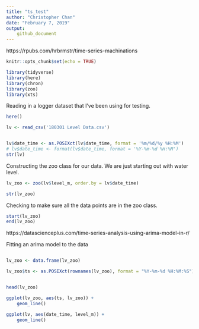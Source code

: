 ```yaml
---
title: "ts_test"
author: "Christopher Chan"
date: "February 7, 2019"
output:
    github_document
---
```



https://rpubs.com/hrbrmstr/time-series-machinations
```r
knitr::opts_chunk$set(echo = TRUE)
```

```r
library(tidyverse)
library(here)
library(chron)
library(zoo)
library(xts)
```

Reading in a logger dataset that I've been using for testing.
```r
here()

lv <- read_csv('180301 Level Data.csv')


lv$date_time <- as.POSIXct(lv$date_time, format = '%m/%d/%y %H:%M')
# lv$date_time <- format(lv$date_time, format = '%Y-%m-%d %H:%M')
str(lv)
```

Constructing the zoo class for our data. We are just starting out with water level.
```r
lv_zoo <- zoo(lv$level_m, order.by = lv$date_time)

str(lv_zoo)
```

Checking to make sure all the data points are in the zoo class. 
```r
start(lv_zoo)
end(lv_zoo)
```

https://datascienceplus.com/time-series-analysis-using-arima-model-in-r/

Fitting an arima model to the data
```r

```

```r
lv_zoo <- data.frame(lv_zoo)

lv_zoo$ts <- as.POSIXct(rownames(lv_zoo), format = "%Y-%m-%d %H:%M:%S")


head(lv_zoo)

ggplot(lv_zoo, aes(ts, lv_zoo)) +
    geom_line()

```

```r
ggplot(lv, aes(date_time, level_m)) +
    geom_line()
```











